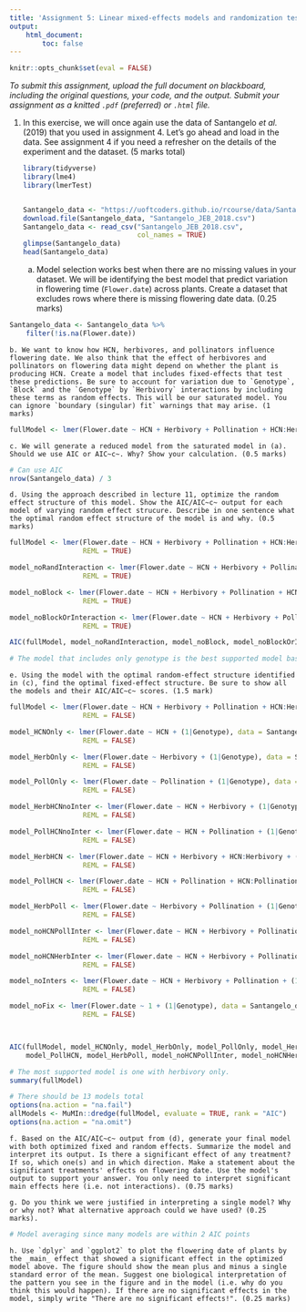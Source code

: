 ```yaml
---
title: 'Assignment 5: Linear mixed-effects models and randomization tests (8 marks)'
output:
    html_document:
        toc: false
---
```


```r
knitr::opts_chunk$set(eval = FALSE)
```

*To submit this assignment, upload the full document on blackboard,
including the original questions, your code, and the output. Submit
your assignment as a knitted `.pdf` (preferred) or `.html` file.*

1. In this exercise, we will once again use the data of Santangelo _et al._ (2019) that you used in assignment 4. Let's go ahead and load in the data. See assignment 4 if you need a refresher on the details of the experiment and the dataset. (5 marks total)

    ```r
    library(tidyverse)
    library(lme4)
    library(lmerTest)
    
    
    Santangelo_data <- "https://uoftcoders.github.io/rcourse/data/Santangelo_JEB_2018.csv"
    download.file(Santangelo_data, "Santangelo_JEB_2018.csv")
    Santangelo_data <- read_csv("Santangelo_JEB_2018.csv", 
                                col_names = TRUE)
    glimpse(Santangelo_data)
    head(Santangelo_data)
    ```


    a. Model selection works best when there are no missing values in your dataset. We will be identifying the best model that predict variation in flowering time (`Flower.date`) across plants. Create a dataset that excludes rows where there is missing flowering date data. (0.25 marks)
    
```r
Santangelo_data <- Santangelo_data %>% 
    filter(!is.na(Flower.date))
```
    
    b. We want to know how HCN, herbivores, and pollinators influence flowering date. We also think that the effect of herbivores and pollinators on flowering data might depend on whether the plant is producing HCN. Create a model that includes fixed-effects that test these predictions. Be sure to account for variation due to `Genotype`, `Block` and the `Genotype` by `Herbivory` interactions by including these terms as random effects. This will be our saturated model. You can ignore `boundary (singular) fit` warnings that may arise. (1 marks)
    
```r
fullModel <- lmer(Flower.date ~ HCN + Herbivory + Pollination + HCN:Herbivory + HCN:Pollination + (1|Genotype) + (1|Block) + (1|Genotype:Herbivory), data = Santangelo_data)
```
    
    
    c. We will generate a reduced model from the saturated model in (a). Should we use AIC or AIC~c~. Why? Show your calculation. (0.5 marks)
    
```r
# Can use AIC
nrow(Santangelo_data) / 3
```
    
    
    d. Using the approach described in lecture 11, optimize the random effect structure of this model. Show the AIC/AIC~c~ output for each model of varying random effect strucure. Describe in one sentence what the optimal random effect structure of the model is and why. (0.5 marks)
    
```r
fullModel <- lmer(Flower.date ~ HCN + Herbivory + Pollination + HCN:Herbivory + HCN:Pollination + (1|Block) + (1|Genotype) + (1|Genotype:Herbivory), data = Santangelo_data,
                  REML = TRUE)

model_noRandInteraction <- lmer(Flower.date ~ HCN + Herbivory + Pollination + HCN:Herbivory + HCN:Pollination + (1|Genotype) + (1|Block), data = Santangelo_data,
                  REML = TRUE)

model_noBlock <- lmer(Flower.date ~ HCN + Herbivory + Pollination + HCN:Herbivory + HCN:Pollination + (1|Genotype) + (1|Genotype:Herbivory), data = Santangelo_data,
                  REML = TRUE)

model_noBlockOrInteraction <- lmer(Flower.date ~ HCN + Herbivory + Pollination + HCN:Herbivory + HCN:Pollination + (1|Genotype), data = Santangelo_data,
                  REML = TRUE)

AIC(fullModel, model_noRandInteraction, model_noBlock, model_noBlockOrInteraction)

# The model that includes only genotype is the best supported model based on AIC
```

    
    e. Using the model with the optimal random-effect structure identified in (c), find the optimal fixed-effect structure. Be sure to show all the models and their AIC/AIC~c~ scores. (1.5 mark)
    
```r
fullModel <- lmer(Flower.date ~ HCN + Herbivory + Pollination + HCN:Herbivory + HCN:Pollination + (1|Genotype), data = Santangelo_data,
                  REML = FALSE)

model_HCNOnly <- lmer(Flower.date ~ HCN + (1|Genotype), data = Santangelo_data,
                  REML = FALSE)

model_HerbOnly <- lmer(Flower.date ~ Herbivory + (1|Genotype), data = Santangelo_data,
                  REML = FALSE)

model_PollOnly <- lmer(Flower.date ~ Pollination + (1|Genotype), data = Santangelo_data,
                  REML = FALSE)

model_HerbHCNnoInter <- lmer(Flower.date ~ HCN + Herbivory + (1|Genotype), data = Santangelo_data,
                  REML = FALSE)

model_PollHCNnoInter <- lmer(Flower.date ~ HCN + Pollination + (1|Genotype), data = Santangelo_data,
                  REML = FALSE)

model_HerbHCN <- lmer(Flower.date ~ HCN + Herbivory + HCN:Herbivory + (1|Genotype), data = Santangelo_data,
                  REML = FALSE)

model_PollHCN <- lmer(Flower.date ~ HCN + Pollination + HCN:Pollination + (1|Genotype), data = Santangelo_data,
                  REML = FALSE)

model_HerbPoll <- lmer(Flower.date ~ Herbivory + Pollination + (1|Genotype), data = Santangelo_data,
                  REML = FALSE)

model_noHCNPollInter <- lmer(Flower.date ~ HCN + Herbivory + Pollination + HCN:Herbivory + (1|Genotype), data = Santangelo_data,
                  REML = FALSE)

model_noHCNHerbInter <- lmer(Flower.date ~ HCN + Herbivory + Pollination + HCN:Pollination + (1|Genotype), data = Santangelo_data,
                  REML = FALSE)

model_noInters <- lmer(Flower.date ~ HCN + Herbivory + Pollination + (1|Genotype), data = Santangelo_data,
                  REML = FALSE)

model_noFix <- lmer(Flower.date ~ 1 + (1|Genotype), data = Santangelo_data,
                  REML = FALSE)



AIC(fullModel, model_HCNOnly, model_HerbOnly, model_PollOnly, model_HerbHCNnoInter, model_PollHCNnoInter, model_HerbHCN, 
    model_PollHCN, model_HerbPoll, model_noHCNPollInter, model_noHCNHerbInter, model_noInters, model_noFix)

# The most supported model is one with herbivory only.
summary(fullModel)

# There should be 13 models total
options(na.action = "na.fail")
allModels <- MuMIn::dredge(fullModel, evaluate = TRUE, rank = "AIC")
options(na.action = "na.omit")
```
    
    
    f. Based on the AIC/AIC~c~ output from (d), generate your final model with both optimized fixed and random effects. Summarize the model and interpret its output. Is there a significant effect of any treatment? If so, which one(s) and in which direction. Make a statement about the significant treatments' effects on flowering date. Use the model's output to support your answer. You only need to interpret significant main effects here (i.e. not interactions). (0.75 marks)
    
    g. Do you think we were justified in interpreting a single model? Why or why not? What alternative approach could we have used? (0.25 marks).
    
```r
# Model averaging since many models are within 2 AIC points
```

    h. Use `dplyr` and `ggplot2` to plot the flowering date of plants by the _main_ effect that showed a significant effect in the optimized model above. The figure should show the mean plus and minus a single standard error of the mean. Suggest one biological interpretation of the pattern you see in the figure and in the model (i.e. why do you think this would happen). If there are no significant effects in the model, simply write "There are no significant effects!". (0.25 marks)
    


